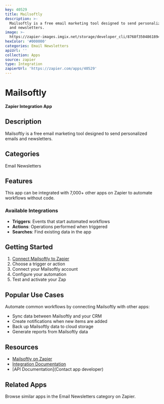 ```yaml
---
key: 40529
title: Mailsoftly
description: >-
  Mailsoftly is a free email marketing tool designed to send personalized emails
  and newsletters.
image: >-
  https://zapier-images.imgix.net/storage/developer_cli/8768f3504861894e81d34c6c77e48c3e.png?auto=format%2Ccompress&ixlib=python-3.0.0&q=50
hexColor: '#000000'
categories: Email Newsletters
apiUrl: ''
collection: Apps
source: zapier
type: Integration
zapierUrl: 'https://zapier.com/apps/40529'
---
```

# Mailsoftly

**Zapier Integration App**

## Description

Mailsoftly is a free email marketing tool designed to send personalized emails and newsletters.

## Categories

Email Newsletters

## Features

This app can be integrated with 7,000+ other apps on Zapier to automate workflows without code.

### Available Integrations

- **Triggers**: Events that start automated workflows
- **Actions**: Operations performed when triggered
- **Searches**: Find existing data in the app

## Getting Started

1. [Connect Mailsoftly to Zapier](https://zapier.com/apps/40529)
2. Choose a trigger or action
3. Connect your Mailsoftly account
4. Configure your automation
5. Test and activate your Zap

## Popular Use Cases

Automate common workflows by connecting Mailsoftly with other apps:

- Sync data between Mailsoftly and your CRM
- Create notifications when new items are added
- Back up Mailsoftly data to cloud storage
- Generate reports from Mailsoftly data

## Resources

- [Mailsoftly on Zapier](https://zapier.com/apps/40529)
- [Integration Documentation](https://zapier.com/apps/40529/integrations)
- [API Documentation](Contact app developer)

## Related Apps

Browse similar apps in the Email Newsletters category on Zapier.
